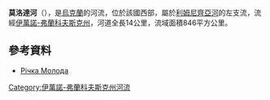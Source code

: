 '''莫洛達河'''（{{lang-uk|Молода}}），是[[烏克蘭|烏克蘭]]的河流，位於該國西部，屬於[[利姆尼齊亞河|利姆尼齊亞河]]的左支流，流經[[伊萬諾-弗蘭科夫斯克州|伊萬諾-弗蘭科夫斯克州]]，河道全長14公里，流域面積846平方公里。

==參考資料==
* [http://drymba.net/uk/1043143-richka-moloda-prytoka-limnytsi Річка Молода]

{{DEFAULTSORT:Молода}}
[[Category:伊萬諾-弗蘭科夫斯克州河流|Category:伊萬諾-弗蘭科夫斯克州河流]]


{{Ukraine-river-stub}}